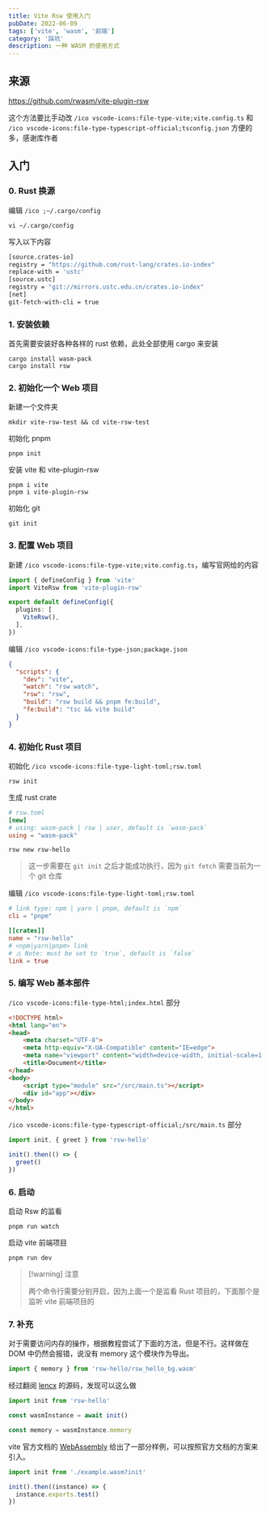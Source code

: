 ```yaml
---
title: Vite Rsw 使用入门
pubDate: 2022-06-09
tags: ['vite', 'wasm', '前端']
category: '踩坑'
description: 一种 WASM 的使用方式
---
```


## 来源

<https://github.com/rwasm/vite-plugin-rsw>

这个方法要比手动改 `/ico vscode-icons:file-type-vite;vite.config.ts` 和 `/ico vscode-icons:file-type-typescript-official;tsconfig.json` 方便的多，感谢库作者

## 入门

### 0. Rust 换源

编辑 `/ico ;~/.cargo/config`

```shell
vi ~/.cargo/config
```

写入以下内容

```bash
[source.crates-io]
registry = "https://github.com/rust-lang/crates.io-index"
replace-with = 'ustc'
[source.ustc]
registry = "git://mirrors.ustc.edu.cn/crates.io-index"
[net]
git-fetch-with-cli = true
```

### 1. 安装依赖

首先需要安装好各种各样的 rust 依赖，此处全部使用 cargo 来安装

```shell
cargo install wasm-pack
cargo install rsw
```

### 2. 初始化一个 Web 项目

新建一个文件夹

```shell
mkdir vite-rsw-test && cd vite-rsw-test
```

初始化 pnpm

```shell
pnpm init
```

安装 vite 和 vite-plugin-rsw

```shell
pnpm i vite
pnpm i vite-plugin-rsw
```

初始化 git

```shell
git init
```

### 3. 配置 Web 项目

新建 `/ico vscode-icons:file-type-vite;vite.config.ts`，编写官网给的内容

```ts
import { defineConfig } from 'vite'
import ViteRsw from 'vite-plugin-rsw'

export default defineConfig({
  plugins: [
    ViteRsw(),
  ],
})
```

编辑 `/ico vscode-icons:file-type-json;package.json`

```json
{
  "scripts": {
    "dev": "vite",
    "watch": "rsw watch",
    "rsw": "rsw",
    "build": "rsw build && pnpm fe:build",
    "fe:build": "tsc && vite build"
  }
}
```

### 4. 初始化 Rust 项目

初始化 `/ico vscode-icons:file-type-light-toml;rsw.toml`

```shell
rsw init
```

生成 rust crate

```toml
# rsw.toml
[new]
# using: wasm-pack | rsw | user, default is `wasm-pack`
using = "wasm-pack"
```

```shell
rsw new rsw-hello
```

> 这一步需要在 `git init` 之后才能成功执行，因为 `git fetch` 需要当前为一个 git 仓库

编辑 `/ico vscode-icons:file-type-light-toml;rsw.toml`

```toml
# link type: npm | yarn | pnpm, default is `npm`
cli = "pnpm"

[[crates]]
name = "rsw-hello"
# <npm|yarn|pnpm> link
# ⚠️ Note: must be set to `true`, default is `false`
link = true
```

### 5. 编写 Web 基本部件

`/ico vscode-icons:file-type-html;index.html` 部分

```html
<!DOCTYPE html>
<html lang="en">
<head>
    <meta charset="UTF-8">
    <meta http-equiv="X-UA-Compatible" content="IE=edge">
    <meta name="viewport" content="width=device-width, initial-scale=1.0">
    <title>Document</title>
</head>
<body>
    <script type="module" src="/src/main.ts"></script>
    <div id="app"></div>
</body>
</html>
```

`/ico vscode-icons:file-type-typescript-official;/src/main.ts` 部分

```ts
import init, { greet } from 'rsw-hello'

init().then(() => {
  greet()
})
```

### 6. 启动

启动 Rsw 的监看

```shell
pnpm run watch
```

启动 vite 前端项目

```shell
pnpm run dev
```

> [!warning] 注意
>
> 两个命令行需要分别开启，因为上面一个是监看 Rust 项目的，下面那个是监听 vite 前端项目的

### 7. 补充

对于需要访问内存的操作，根据教程尝试了下面的方法，但是不行。这样做在 DOM 中仍然会报错，说没有 memory 这个模块作为导出。

```ts
import { memory } from 'rsw-hello/rsw_hello_bg.wasm'
```

经过翻阅 [lencx](https://github.com/lencx) 的源码，发现可以这么做

```ts
import init from 'rsw-hello'

const wasmInstance = await init()

const memory = wasmInstance.memory
```

vite 官方文档的 [WebAssembly](https://cn.vitejs.dev/guide/features.html#webassembly) 给出了一部分样例，可以按照官方文档的方案来引入。

```ts
import init from './example.wasm?init'

init().then((instance) => {
  instance.exports.test()
})
```

